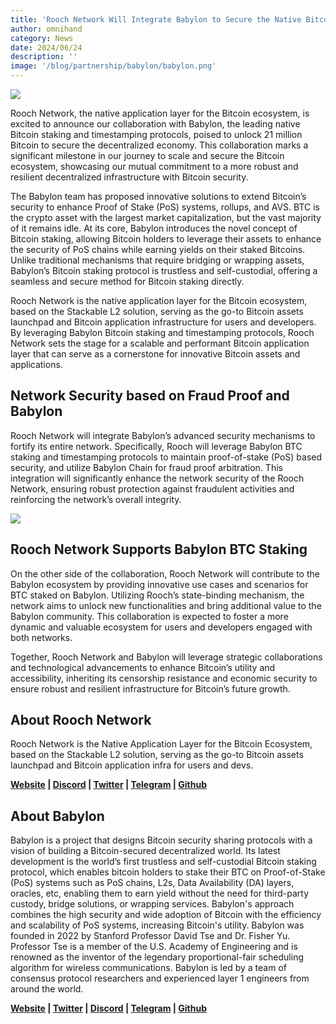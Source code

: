 ```yaml
---
title: 'Rooch Network Will Integrate Babylon to Secure the Native Bitcoin Application Layer'
author: omnihand
category: News
date: 2024/06/24
description: ''
image: '/blog/partnership/babylon/babylon.png'
---
```



<PostHeader />

![](/blog/partnership/babylon/babylon.png)

Rooch Network, the native application layer for the Bitcoin ecosystem, is excited to announce our collaboration with Babylon, the leading native Bitcoin staking and timestamping protocols, poised to unlock 21 million Bitcoin to secure the decentralized economy. This collaboration marks a significant milestone in our journey to scale and secure the Bitcoin ecosystem, showcasing our mutual commitment to a more robust and resilient decentralized infrastructure with Bitcoin security.

The Babylon team has proposed innovative solutions to extend Bitcoin’s security to enhance Proof of Stake (PoS) systems, rollups, and AVS. BTC is the crypto asset with the largest market capitalization, but the vast majority of it remains idle. At its core, Babylon introduces the novel concept of Bitcoin staking, allowing Bitcoin holders to leverage their assets to enhance the security of PoS chains while earning yields on their staked Bitcoins. Unlike traditional mechanisms that require bridging or wrapping assets, Babylon’s Bitcoin staking protocol is trustless and self-custodial, offering a seamless and secure method for Bitcoin staking directly.

Rooch Network is the native application layer for the Bitcoin ecosystem, based on the Stackable L2 solution, serving as the go-to Bitcoin assets launchpad and Bitcoin application infrastructure for users and developers. By leveraging Babylon Bitcoin staking and timestamping protocols, Rooch Network sets the stage for a scalable and performant Bitcoin application layer that can serve as a cornerstone for innovative Bitcoin assets and applications.

## Network Security based on Fraud Proof and Babylon

Rooch Network will integrate Babylon’s advanced security mechanisms to fortify its entire network. Specifically, Rooch will leverage Babylon BTC staking and timestamping protocols to maintain proof-of-stake (PoS) based security, and utilize Babylon Chain for fraud proof arbitration. This integration will significantly enhance the network security of the Rooch Network, ensuring robust protection against fraudulent activities and reinforcing the network’s overall integrity.

![](/blog/partnership/babylon/shared-subnet.png)

## Rooch Network Supports Babylon BTC Staking 

On the other side of the collaboration, Rooch Network will contribute to the Babylon ecosystem by providing innovative use cases and scenarios for BTC staked on Babylon. Utilizing Rooch’s state-binding mechanism, the network aims to unlock new functionalities and bring additional value to the Babylon community. This collaboration is expected to foster a more dynamic and valuable ecosystem for users and developers engaged with both networks.

Together, Rooch Network and Babylon will leverage strategic collaborations and technological advancements to enhance Bitcoin’s utility and accessibility, inheriting its censorship resistance and economic security to ensure robust and resilient infrastructure for Bitcoin’s future growth.

## About Rooch Network

Rooch Network is the Native Application Layer for the Bitcoin Ecosystem, based on the Stackable L2 solution, serving as the go-to Bitcoin assets launchpad and Bitcoin application infra for users and devs.

**[Website](https://rooch.network/) | [Discord](https://discord.com/invite/rooch) | [Twitter](https://x.com/RoochNetwork) | [Telegram](https://t.me/roochnetwork) | [Github](https://github.com/rooch-network/)**

## About Babylon 

Babylon is a project that designs Bitcoin security sharing protocols with a vision of building a Bitcoin-secured decentralized world. Its latest development is the world’s first trustless and self-custodial Bitcoin staking protocol, which enables bitcoin holders to stake their BTC on Proof-of-Stake (PoS) systems such as PoS chains, L2s, Data Availability (DA) layers, oracles, etc, enabling them to earn yield without the need for third-party custody, bridge solutions, or wrapping services. Babylon's approach combines the high security and wide adoption of Bitcoin with the efficiency and scalability of PoS systems, increasing Bitcoin's utility. Babylon was founded in 2022 by Stanford Professor David Tse and Dr. Fisher Yu. Professor Tse is a member of the U.S. Academy of Engineering and is renowned as the inventor of the legendary proportional-fair scheduling algorithm for wireless communications. Babylon is led by a team of consensus protocol researchers and experienced layer 1 engineers from around the world. 

**[Website](https://babylonchain.io/) | [Twitter](https://twitter.com/babylon_chain) | [Discord](https://discord.com/invite/babylonglobal) | [Telegram](https://t.me/babyloncommunity) | [Github](https://github.com/babylonchain)**

